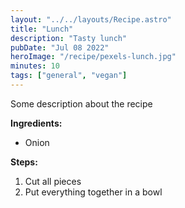```yaml
---
layout: "../../layouts/Recipe.astro"
title: "Lunch"
description: "Tasty lunch"
pubDate: "Jul 08 2022"
heroImage: "/recipe/pexels-lunch.jpg"
minutes: 10
tags: ["general", "vegan"]
---
```


Some description about the recipe

**Ingredients:**

- Onion

**Steps:**

1. Cut all pieces
2. Put everything together in a bowl
